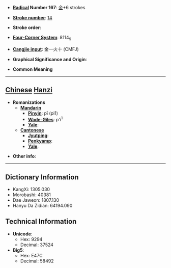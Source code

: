 * '''[[Wiktionary:Chinese radical index| Radical]] Number 167''': [[Wiktionary:Chinese radical index 金|金]]+6 strokes

* '''[[Wiktionary:Chinese total strokes index|Stroke number]]''': [[Wiktionary:Chinese total strokes index 14|14]]

* '''Stroke order''': 

* '''[[Wiktionary:Chinese four corner index|Four-Corner System]]''': 8114<sub>9</sub>

* '''[[Wiktionary:Chinese Cangjie index|Cangjie input]]''': 金一火十 (CMFJ)

* '''Graphical Significance and Origin''': 

* '''Common Meaning'''

----

== [[Chinese]] [[Hanzi]] ==

* '''Romanizations'''
** '''[[Mandarin]]'''
*** '''[[Pinyin]]''': pī (pi1)
*** '''[[Wade-Giles]]''': p'i<sup>1</sup>
*** '''[[Yale]]''': 
** '''[[Cantonese]]'''
*** '''[[Jyutping]]''':
*** '''[[Penkyamp]]''': 
*** '''[[Yale]]''': 

* '''Other info''': 

----

== Dictionary Information ==

* KangXi: 1305.030
* Morobashi: 40381
* Dae Jaweon: 1807.130
* Hanyu Da Zidian: 64194.090

== Technical Information ==

* '''Unicode''':
** Hex: 9294
** Decimal: 37524
* '''Big5''':
** Hex: E47C
** Decimal: 58492